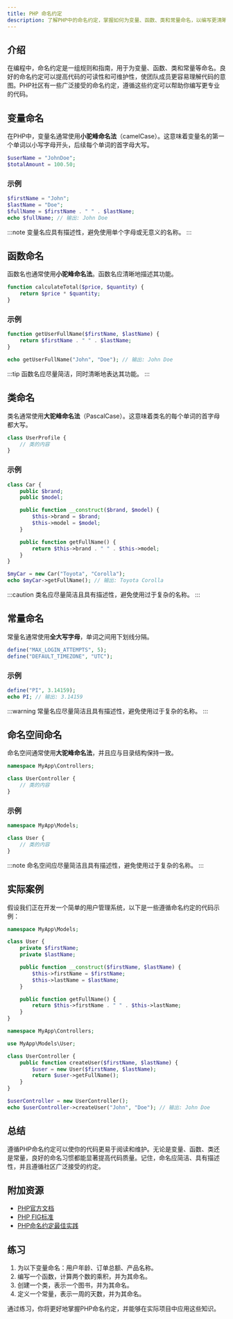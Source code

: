 ```yaml
---
title: PHP 命名约定
description: 了解PHP中的命名约定，掌握如何为变量、函数、类和常量命名，以编写更清晰、更易维护的代码。
---
```


## 介绍

在编程中，命名约定是一组规则和指南，用于为变量、函数、类和常量等命名。良好的命名约定可以提高代码的可读性和可维护性，使团队成员更容易理解代码的意图。PHP社区有一些广泛接受的命名约定，遵循这些约定可以帮助你编写更专业的代码。

## 变量命名

在PHP中，变量名通常使用**小驼峰命名法**（camelCase）。这意味着变量名的第一个单词以小写字母开头，后续每个单词的首字母大写。

```php
$userName = "JohnDoe";
$totalAmount = 100.50;
```

### 示例

```php
$firstName = "John";
$lastName = "Doe";
$fullName = $firstName . " " . $lastName;
echo $fullName; // 输出: John Doe
```

:::note
变量名应具有描述性，避免使用单个字母或无意义的名称。
:::

## 函数命名

函数名也通常使用**小驼峰命名法**。函数名应清晰地描述其功能。

```php
function calculateTotal($price, $quantity) {
    return $price * $quantity;
}
```

### 示例

```php
function getUserFullName($firstName, $lastName) {
    return $firstName . " " . $lastName;
}

echo getUserFullName("John", "Doe"); // 输出: John Doe
```

:::tip
函数名应尽量简洁，同时清晰地表达其功能。
:::

## 类命名

类名通常使用**大驼峰命名法**（PascalCase）。这意味着类名的每个单词的首字母都大写。

```php
class UserProfile {
    // 类的内容
}
```

### 示例

```php
class Car {
    public $brand;
    public $model;

    public function __construct($brand, $model) {
        $this->brand = $brand;
        $this->model = $model;
    }

    public function getFullName() {
        return $this->brand . " " . $this->model;
    }
}

$myCar = new Car("Toyota", "Corolla");
echo $myCar->getFullName(); // 输出: Toyota Corolla
```

:::caution
类名应尽量简洁且具有描述性，避免使用过于复杂的名称。
:::

## 常量命名

常量名通常使用**全大写字母**，单词之间用下划线分隔。

```php
define("MAX_LOGIN_ATTEMPTS", 5);
define("DEFAULT_TIMEZONE", "UTC");
```

### 示例

```php
define("PI", 3.14159);
echo PI; // 输出: 3.14159
```

:::warning
常量名应尽量简洁且具有描述性，避免使用过于复杂的名称。
:::

## 命名空间命名

命名空间通常使用**大驼峰命名法**，并且应与目录结构保持一致。

```php
namespace MyApp\Controllers;

class UserController {
    // 类的内容
}
```

### 示例

```php
namespace MyApp\Models;

class User {
    // 类的内容
}
```

:::note
命名空间应尽量简洁且具有描述性，避免使用过于复杂的名称。
:::

## 实际案例

假设我们正在开发一个简单的用户管理系统，以下是一些遵循命名约定的代码示例：

```php
namespace MyApp\Models;

class User {
    private $firstName;
    private $lastName;

    public function __construct($firstName, $lastName) {
        $this->firstName = $firstName;
        $this->lastName = $lastName;
    }

    public function getFullName() {
        return $this->firstName . " " . $this->lastName;
    }
}

namespace MyApp\Controllers;

use MyApp\Models\User;

class UserController {
    public function createUser($firstName, $lastName) {
        $user = new User($firstName, $lastName);
        return $user->getFullName();
    }
}

$userController = new UserController();
echo $userController->createUser("John", "Doe"); // 输出: John Doe
```

## 总结

遵循PHP命名约定可以使你的代码更易于阅读和维护。无论是变量、函数、类还是常量，良好的命名习惯都能显著提高代码质量。记住，命名应简洁、具有描述性，并且遵循社区广泛接受的约定。

## 附加资源

- [PHP官方文档](https://www.php.net/manual/en/)
- [PHP FIG标准](https://www.php-fig.org/psr/)
- [PHP命名约定最佳实践](https://www.phptherightway.com/)

## 练习

1. 为以下变量命名：用户年龄、订单总额、产品名称。
2. 编写一个函数，计算两个数的乘积，并为其命名。
3. 创建一个类，表示一个图书，并为其命名。
4. 定义一个常量，表示一周的天数，并为其命名。

通过练习，你将更好地掌握PHP命名约定，并能够在实际项目中应用这些知识。